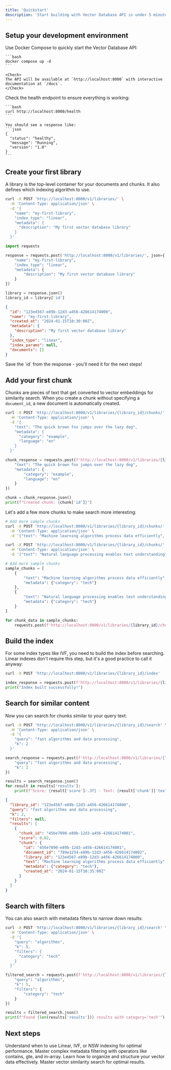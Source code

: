 ```yaml
---
title: 'Quickstart'
description: 'Start building with Vector Database API in under 5 minutes'
---
```


## Setup your development environment

<Steps>
  <Step title="Start the API server">
    Use Docker Compose to quickly start the Vector Database API:
    
    ```bash
    docker compose up -d
    ```
    
    <Check>
    The API will be available at `http://localhost:8000` with interactive documentation at `/docs`.
    </Check>
  </Step>

  <Step title="Verify the server is running">
    Check the health endpoint to ensure everything is working:
    
    ```bash
    curl http://localhost:8000/health
    ```
    
    You should see a response like:
    ```json
    {
      "status": "healthy",
      "message": "Running", 
      "version": "1.0"
    }
    ```
  </Step>
</Steps>

## Create your first library

A library is the top-level container for your documents and chunks. It also defines which indexing algorithm to use.

<CodeGroup>

```bash cURL
curl -X POST 'http://localhost:8000/v1/libraries/' \
  -H 'Content-Type: application/json' \
  -d '{
    "name": "my-first-library",
    "index_type": "linear",
    "metadata": {
      "description": "My first vector database library"
    }
  }'
```

```python Python
import requests

response = requests.post('http://localhost:8000/v1/libraries/', json={
    "name": "my-first-library", 
    "index_type": "linear",
    "metadata": {
        "description": "My first vector database library"
    }
})

library = response.json()
library_id = library['id']
```

</CodeGroup>

<ResponseExample>

```json Response
{
  "id": "123e4567-e89b-12d3-a456-426614174000",
  "name": "my-first-library",
  "created_at": "2024-01-15T10:30:00Z",
  "metadata": {
    "description": "My first vector database library"
  },
  "index_type": "linear",
  "index_params": null,
  "documents": []
}
```

</ResponseExample>

<Tip>
Save the `id` from the response - you'll need it for the next steps!
</Tip>

## Add your first chunk

Chunks are pieces of text that get converted to vector embeddings for similarity search. When you create a chunk without specifying a `document_id`, a new document is automatically created.

<CodeGroup>

```bash cURL
curl -X POST 'http://localhost:8000/v1/libraries/{library_id}/chunks/' \
  -H 'Content-Type: application/json' \
  -d '{
    "text": "The quick brown fox jumps over the lazy dog",
    "metadata": {
      "category": "example",
      "language": "en"
    }
  }'
```

```python Python
chunk_response = requests.post(f'http://localhost:8000/v1/libraries/{library_id}/chunks/', json={
    "text": "The quick brown fox jumps over the lazy dog",
    "metadata": {
        "category": "example", 
        "language": "en"
    }
})

chunk = chunk_response.json()
print(f"Created chunk: {chunk['id']}")
```

</CodeGroup>

Let's add a few more chunks to make search more interesting:

<CodeGroup>

```bash cURL
# Add more sample chunks
curl -X POST 'http://localhost:8000/v1/libraries/{library_id}/chunks/' \
  -H 'Content-Type: application/json' \
  -d '{"text": "Machine learning algorithms process data efficiently", "metadata": {"category": "tech"}}'

curl -X POST 'http://localhost:8000/v1/libraries/{library_id}/chunks/' \
  -H 'Content-Type: application/json' \
  -d '{"text": "Natural language processing enables text understanding", "metadata": {"category": "tech"}}'
```

```python Python
# Add more sample chunks
sample_chunks = [
    {
        "text": "Machine learning algorithms process data efficiently",
        "metadata": {"category": "tech"}
    },
    {
        "text": "Natural language processing enables text understanding", 
        "metadata": {"category": "tech"}
    }
]

for chunk_data in sample_chunks:
    requests.post(f'http://localhost:8000/v1/libraries/{library_id}/chunks/', json=chunk_data)
```

</CodeGroup>

## Build the index

For some index types like IVF, you need to build the index before searching. Linear indexes don't require this step, but it's a good practice to call it anyway:

<CodeGroup>

```bash cURL
curl -X POST 'http://localhost:8000/v1/libraries/{library_id}/index'
```

```python Python
index_response = requests.post(f'http://localhost:8000/v1/libraries/{library_id}/index')
print("Index built successfully!")
```

</CodeGroup>

## Search for similar content

Now you can search for chunks similar to your query text:

<CodeGroup>

```bash cURL
curl -X POST 'http://localhost:8000/v1/libraries/{library_id}/search' \
  -H 'Content-Type: application/json' \
  -d '{
    "query": "fast algorithms and data processing", 
    "k": 2
  }'
```

```python Python
search_response = requests.post(f'http://localhost:8000/v1/libraries/{library_id}/search', json={
    "query": "fast algorithms and data processing",
    "k": 2
})

results = search_response.json()
for result in results['results']:
    print(f"Score: {result['score']:.3f} - Text: {result['chunk']['text']}")
```

</CodeGroup>

<ResponseExample>

```json Search Results
{
  "library_id": "123e4567-e89b-12d3-a456-426614174000",
  "query": "fast algorithms and data processing",
  "k": 2,
  "filters": null,
  "results": [
    {
      "chunk_id": "456e7890-e89b-12d3-a456-426614174001", 
      "score": 0.82,
      "chunk": {
        "id": "456e7890-e89b-12d3-a456-426614174001",
        "document_id": "789e1234-e89b-12d3-a456-426614174002",
        "library_id": "123e4567-e89b-12d3-a456-426614174000",
        "text": "Machine learning algorithms process data efficiently",
        "metadata": {"category": "tech"},
        "created_at": "2024-01-15T10:35:00Z"
      }
    }
  ]
}
```

</ResponseExample>

## Search with filters

You can also search with metadata filters to narrow down results:

<CodeGroup>

```bash cURL
curl -X POST 'http://localhost:8000/v1/libraries/{library_id}/search' \
  -H 'Content-Type: application/json' \
  -d '{
    "query": "algorithms",
    "k": 5,
    "filters": {
      "category": "tech"
    }
  }'
```

```python Python
filtered_search = requests.post(f'http://localhost:8000/v1/libraries/{library_id}/search', json={
    "query": "algorithms",
    "k": 5, 
    "filters": {
        "category": "tech"
    }
})

results = filtered_search.json()
print(f"Found {len(results['results'])} results with category='tech'")
```

</CodeGroup>

## Next steps

<CardGroup cols={2}>
  <Card
    title="Learn about Index Types"
    icon="chart-network"
    href="/essentials/indexing"
  >
    Understand when to use Linear, IVF, or NSW indexing for optimal performance.
  </Card>
  <Card
    title="Advanced Filtering"
    icon="filter" 
    href="/essentials/filtering"
  >
    Master complex metadata filtering with operators like contains, gte, and in-array.
  </Card>
  <Card
    title="Libraries & Organization"
    icon="folder"
    href="/essentials/libraries"
  >
    Learn how to organize and structure your vector data effectively.
  </Card>
  <Card
    title="Search & Performance"
    icon="magnifying-glass"
    href="/essentials/searching"
  >
    Master vector similarity search for optimal results.
  </Card>
</CardGroup>
